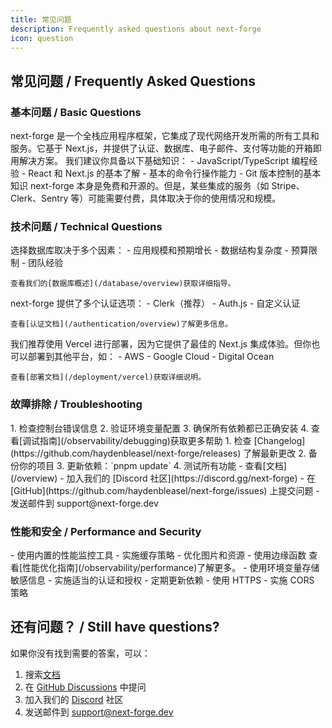 ```yaml
---
title: 常见问题
description: Frequently asked questions about next-forge
icon: question
---
```



## 常见问题 / Frequently Asked Questions

### 基本问题 / Basic Questions

<AccordionGroup>
  <Accordion icon="rocket" title="什么是 next-forge？ / What is next-forge?">
    next-forge 是一个全栈应用程序框架，它集成了现代网络开发所需的所有工具和服务。它基于 Next.js，并提供了认证、数据库、电子邮件、支付等功能的开箱即用解决方案。
  </Accordion>

  <Accordion icon="code" title="我需要多少编程经验？ / What programming experience do I need?">
    我们建议你具备以下基础知识：
    - JavaScript/TypeScript 编程经验
    - React 和 Next.js 的基本了解
    - 基本的命令行操作能力
    - Git 版本控制的基本知识
  </Accordion>

  <Accordion icon="money-bill" title="使用 next-forge 需要付费吗？ / Do I need to pay to use next-forge?">
    next-forge 本身是免费和开源的。但是，某些集成的服务（如 Stripe、Clerk、Sentry 等）可能需要付费，具体取决于你的使用情况和规模。
  </Accordion>
</AccordionGroup>

### 技术问题 / Technical Questions

<AccordionGroup>
  <Accordion icon="database" title="如何选择合适的数据库？ / How do I choose the right database?">
    选择数据库取决于多个因素：
    - 应用规模和预期增长
    - 数据结构复杂度
    - 预算限制
    - 团队经验
    
    查看我们的[数据库概述](/database/overview)获取详细指导。
  </Accordion>

  <Accordion icon="shield" title="如何处理认证？ / How do I handle authentication?">
    next-forge 提供了多个认证选项：
    - Clerk（推荐）
    - Auth.js
    - 自定义认证
    
    查看[认证文档](/authentication/overview)了解更多信息。
  </Accordion>

  <Accordion icon="cloud" title="如何部署应用？ / How do I deploy my application?">
    我们推荐使用 Vercel 进行部署，因为它提供了最佳的 Next.js 集成体验。但你也可以部署到其他平台，如：
    - AWS
    - Google Cloud
    - Digital Ocean
    
    查看[部署文档](/deployment/vercel)获取详细说明。
  </Accordion>
</AccordionGroup>

### 故障排除 / Troubleshooting

<AccordionGroup>
  <Accordion icon="bug" title="如何调试常见问题？ / How do I debug common issues?">
    1. 检查控制台错误信息
    2. 验证环境变量配置
    3. 确保所有依赖都已正确安装
    4. 查看[调试指南](/observability/debugging)获取更多帮助
  </Accordion>

  <Accordion icon="rotate" title="如何更新到最新版本？ / How do I update to the latest version?">
    1. 检查 [Changelog](https://github.com/haydenbleasel/next-forge/releases) 了解最新更改
    2. 备份你的项目
    3. 更新依赖：`pnpm update`
    4. 测试所有功能
  </Accordion>

  <Accordion icon="life-ring" title="在哪里获取帮助？ / Where can I get help?">
    - 查看[文档](/overview)
    - 加入我们的 [Discord 社区](https://discord.gg/next-forge)
    - 在 [GitHub](https://github.com/haydenbleasel/next-forge/issues) 上提交问题
    - 发送邮件到 support@next-forge.dev
  </Accordion>
</AccordionGroup>

### 性能和安全 / Performance and Security

<AccordionGroup>
  <Accordion icon="gauge" title="如何优化性能？ / How do I optimize performance?">
    - 使用内置的性能监控工具
    - 实施缓存策略
    - 优化图片和资源
    - 使用边缘函数
    查看[性能优化指南](/observability/performance)了解更多。
  </Accordion>

  <Accordion icon="lock" title="如何确保应用安全？ / How do I ensure my application is secure?">
    - 使用环境变量存储敏感信息
    - 实施适当的认证和授权
    - 定期更新依赖
    - 使用 HTTPS
    - 实施 CORS 策略
  </Accordion>
</AccordionGroup>

## 还有问题？ / Still have questions?

如果你没有找到需要的答案，可以：

1. 搜索[文档](/overview)
2. 在 [GitHub Discussions](https://github.com/haydenbleasel/next-forge/discussions) 中提问
3. 加入我们的 [Discord](https://discord.gg/next-forge) 社区
4. 发送邮件到 support@next-forge.dev
